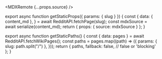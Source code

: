 
<MDXRemote {...props.source} />

export async function getStaticProps({ params: { slug } }) {
  const {
    data: { content_md },
  } = await RedditAPI.fetchPage(slug);
  const mdxSource = await serialize(content_md);
  return { props: { source: mdxSource } };
}

export async function getStaticPaths() {
  const { data: pages } = await RedditAPI.fetchWikiPages();
  const paths = pages.map((path) => ({
    params: { slug: path.split("/") },
  }));
  return {
    paths,
    fallback: false, // false or 'blocking'
  };
}
